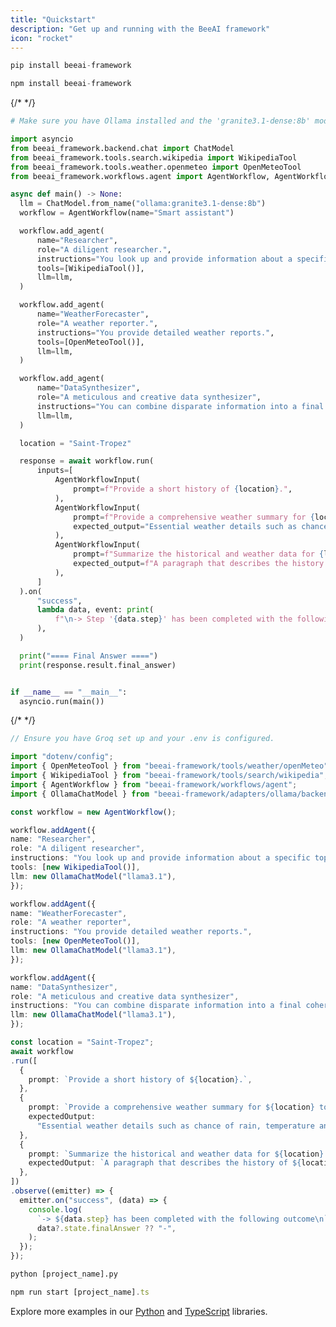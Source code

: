 ```yaml
---
title: "Quickstart"
description: "Get up and running with the BeeAI framework"
icon: "rocket"
---
```


<Steps>
   <Step title="Install BeeAI framework">

  <CodeGroup>
    
  ```py Python
  pip install beeai-framework
  ```

  ```ts TypeScript
  npm install beeai-framework
  ```
  
  </CodeGroup>

   </Step>
   <Step title="Create your project file">

  <CodeGroup>

  {/* <!-- embedme python/examples/workflows/multi_agents.py --> */}
  ```py Python
# Make sure you have Ollama installed and the 'granite3.1-dense:8b' model downloaded.

import asyncio
from beeai_framework.backend.chat import ChatModel
from beeai_framework.tools.search.wikipedia import WikipediaTool
from beeai_framework.tools.weather.openmeteo import OpenMeteoTool
from beeai_framework.workflows.agent import AgentWorkflow, AgentWorkflowInput

async def main() -> None:
    llm = ChatModel.from_name("ollama:granite3.1-dense:8b")
    workflow = AgentWorkflow(name="Smart assistant")

    workflow.add_agent(
        name="Researcher",
        role="A diligent researcher.",
        instructions="You look up and provide information about a specific topic.",
        tools=[WikipediaTool()],
        llm=llm,
    )

    workflow.add_agent(
        name="WeatherForecaster",
        role="A weather reporter.",
        instructions="You provide detailed weather reports.",
        tools=[OpenMeteoTool()],
        llm=llm,
    )

    workflow.add_agent(
        name="DataSynthesizer",
        role="A meticulous and creative data synthesizer",
        instructions="You can combine disparate information into a final coherent summary.",
        llm=llm,
    )

    location = "Saint-Tropez"

    response = await workflow.run(
        inputs=[
            AgentWorkflowInput(
                prompt=f"Provide a short history of {location}.",
            ),
            AgentWorkflowInput(
                prompt=f"Provide a comprehensive weather summary for {location} today.",
                expected_output="Essential weather details such as chance of rain, temperature and wind. Only report information that is available.",
            ),
            AgentWorkflowInput(
                prompt=f"Summarize the historical and weather data for {location}.",
                expected_output=f"A paragraph that describes the history of {location}, followed by the current weather conditions.",
            ),
        ]
    ).on(
        "success",
        lambda data, event: print(
            f"\n-> Step '{data.step}' has been completed with the following outcome.\n\n{data.state.final_answer}"
        ),
    )

    print("==== Final Answer ====")
    print(response.result.final_answer)


if __name__ == "__main__":
    asyncio.run(main())
  ```

  {/* <!-- embedme typescript/examples/workflows/multiAgents.py --> */}
  ```ts TypeScript
// Ensure you have Groq set up and your .env is configured.

import "dotenv/config";
import { OpenMeteoTool } from "beeai-framework/tools/weather/openMeteo";
import { WikipediaTool } from "beeai-framework/tools/search/wikipedia";
import { AgentWorkflow } from "beeai-framework/workflows/agent";
import { OllamaChatModel } from "beeai-framework/adapters/ollama/backend/chat";

const workflow = new AgentWorkflow();

workflow.addAgent({
  name: "Researcher",
  role: "A diligent researcher",
  instructions: "You look up and provide information about a specific topic.",
  tools: [new WikipediaTool()],
  llm: new OllamaChatModel("llama3.1"),
});

workflow.addAgent({
  name: "WeatherForecaster",
  role: "A weather reporter",
  instructions: "You provide detailed weather reports.",
  tools: [new OpenMeteoTool()],
  llm: new OllamaChatModel("llama3.1"),
});

workflow.addAgent({
  name: "DataSynthesizer",
  role: "A meticulous and creative data synthesizer",
  instructions: "You can combine disparate information into a final coherent summary.",
  llm: new OllamaChatModel("llama3.1"),
});

const location = "Saint-Tropez";
await workflow
  .run([
    {
      prompt: `Provide a short history of ${location}.`,
    },
    {
      prompt: `Provide a comprehensive weather summary for ${location} today.`,
      expectedOutput:
        "Essential weather details such as chance of rain, temperature and wind. Only report information that is available.",
    },
    {
      prompt: `Summarize the historical and weather data for ${location}.`,
      expectedOutput: `A paragraph that describes the history of ${location}, followed by the current weather conditions.`,
    },
  ])
  .observe((emitter) => {
    emitter.on("success", (data) => {
      console.log(
        `-> ${data.step} has been completed with the following outcome\n`,
        data?.state.finalAnswer ?? "-",
      );
    });
  });
  ```
  </CodeGroup>

   </Step>
   <Step title="Run the example">

  <CodeGroup>
    
  ```py Python
  python [project_name].py
  ```
  
  ```ts TypeScript
  npm run start [project_name].ts
  ```
  
  </CodeGroup>

   </Step>
</Steps>

Explore more examples in our [Python](https://github.com/i-am-bee/beeai-framework/tree/main/python/examples) and [TypeScript](https://github.com/i-am-bee/beeai-framework/tree/main/typescript/examples) libraries.
